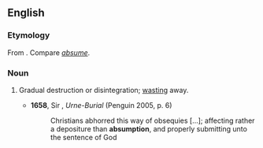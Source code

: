 ==English==

===Etymology===
From {{etyl|la|en}} {{m|la|absumptio|absumptionem}}. Compare ''[[absume]]''.

===Noun===
{{en-noun|-}}

# {{context|obsolete|lang=en}} Gradual destruction or disintegration; [[wasting]] away.
#* '''1658''', Sir {{w|Thomas Browne}}, ''Urne-Burial'' (Penguin 2005, p. 6)
#*: Christians abhorred this way of obsequies [...]; affecting rather a depositure than '''absumption''', and properly submitting unto the sentence of God
